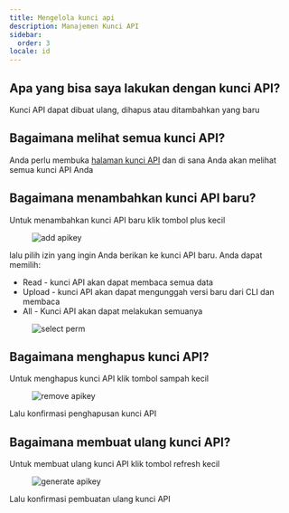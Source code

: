 ```yaml
---
title: Mengelola kunci api
description: Manajemen Kunci API
sidebar:
  order: 3
locale: id
---
```


## Apa yang bisa saya lakukan dengan kunci API?

Kunci API dapat dibuat ulang, dihapus atau ditambahkan yang baru

## Bagaimana melihat semua kunci API?

Anda perlu membuka [halaman kunci API](https://webcapgoapp/dashboard/apikeys/) dan di sana Anda akan melihat semua kunci API Anda

## Bagaimana menambahkan kunci API baru?

Untuk menambahkan kunci API baru klik tombol plus kecil

<figure><img src="/apikeys-addwebp" alt="add apikey" /><figcaption></figcaption></figure>

lalu pilih izin yang ingin Anda berikan ke kunci API baru. Anda dapat memilih:

 - Read - kunci API akan dapat membaca semua data
 - Upload - kunci API akan dapat mengunggah versi baru dari CLI dan membaca
 - All - Kunci API akan dapat melakukan semuanya

<figure><img src="/apikeys-select-permwebp" alt="select perm" /><figcaption></figcaption></figure>

## Bagaimana menghapus kunci API?

Untuk menghapus kunci API klik tombol sampah kecil

<figure><img src="/apikeys-removewebp" alt="remove apikey" /><figcaption></figcaption></figure>

Lalu konfirmasi penghapusan kunci API

## Bagaimana membuat ulang kunci API?

Untuk membuat ulang kunci API klik tombol refresh kecil

<figure><img src="/apikeys-regeneratewebp" alt="generate apikey" /><figcaption></figcaption></figure>

Lalu konfirmasi pembuatan ulang kunci API